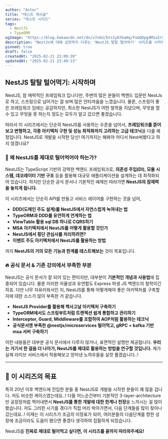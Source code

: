 ```yaml
---
author: "Astor"
title: "테스트 게시글"
series: "테스트 시리즈"
tags:
  - NestJS
  - TypeORM
ogImage: "https://blog.kakaocdn.net/dn/v7xkU/btsIybYbaHq/FobQDpg4M1uIrSwMiHFTw1/img.jpg"
description: "NestJs에 대해 심연까지 다루는 'NestJS 탈탈 털어먹기' 시리즈를 시작하며, 시리즈에 대한 간략한 소개와 방향성을 소개합니다."
pinned: true
draft: false
createdAt: "2025-02-21 23:09:39"
updatedAt: "2025-02-21 23:49:13"
---
```


## NestJS 탈탈 털어먹기: 시작하며

NestJS, 참 매력적인 프레임워크 입니다만, 주변의 많은 분들이 백엔드 입문만 NestJs로 하고, 스프링으로 넘어가는 걸 보며 많은 안타까움을 느꼈습니다. 물론, 스프링이 좋은 프레임워크 임에는 공감하지만, 최소한 NestJS가 어떤 철학을 지녔으며, 무엇을 할 수 있고 무엇을 못 하는지 정도는 모두가 알고 갔으면 좋겠습니다.

따라서 이 시리즈에서는 단순히 NestJS를 사용하는 수준을 넘어서, **프레임워크를 뜯어보고 변형하고, 각종 아키텍처 구현 및 성능 최적화까지 고려하는 고급 테크닉**을 다룰 예정입니다. NestJS로 개발을 시작한 당신! 여기까지는 해봐야 어디서 Nest써봤다고 하지 않겠나요?

### 🚀 **왜 NestJS를 제대로 털어먹어야 하는가?**

NestJS는 TypeScript 기반의 강력한 백엔드 프레임워크로, **의존성 주입(DI), 모듈 시스템, 데코레이터 기반 구조** 등을 활용해 대규모 애플리케이션을 설계하는 데 최적화되어 있습니다. 하지만 단순한 공식 문서나 기본적인 예제만 따라가면 **NestJS의 잠재력을 놓치게 됩니다.**

이 시리즈에서는 단순히 API를 만들고 서비스 레이어를 구현하는 것을 넘어,

- **DDD(도메인 주도 설계)를 NestJS에서 자연스럽게 녹여내는 법**
- **TypeORM과 DDD를 유연하게 연계하는 법**
- **ViewTable 활용 sql DB 하나로 CQRS하기**
- **MSA 아키텍처에서 NestJS를 어떻게 활용할 것인가**
- **NestJS에서 횡단 관심사를 처리하려면?**
- **이벤트 주도 아키텍처에서 NestJS를 활용하는 방법**

까지 **NestJS의 거의 모든 기능과 한계를 테스트해보는** 것이 목표입니다.

### 🔥 **공식 문서 & 기존 강의에서 부족한 부분**

NestJS는 공식 문서가 잘 되어 있는 편이지만, 대부분이 **기본적인 개념과 사용법**에 집중되어 있습니다. 물론 이러한 자율성과 유연함도 Express 파생 JS 백엔드의 철학이긴 하죠. 다만 너무 자유러워서인 지, NestJS를 통해 어떻게해야 좋은 아키텍처를 구축할 지에 대한 소스가 많이 부족한 거 같습니다.

- **NestJS Provider를 활용해 헥사고날 아키텍처 구축하기**
- **TypeORM에서도 스프링부트처럼 트랜잭션 쉽게 통합하고 관리하기**
- **Interceptor, Guard, Middleware를 조합하여 AOP처럼 활용하는 테크닉**
- **공식문서엔 부족한 @nestjs/microservices 털어먹고, gRPC + kafka 기반 msa 서버 구축하기**

이런 내용들은 대부분 공식 문서에서 다루지 않거나, 표면적인 설명만 제공됩니다. **우리는 거기서 한 걸음 더 나아가, NestJS를 제대로 활용하는 방법을 연구할 것입니다.** 제가 실제 라이브 서비스에서 적용해보고 얻어낸 노하우들을 실컷 풀겠습니다..!

---

## 🎯 **이 시리즈의 목표**

특히 20년 이후 백엔드에 진입한 분들 중 NestJS로 개발을 시작한 분들이 꽤 많을 겁니다. 저도 비슷한 케이스였는데요..! 다들 어느순간부터 기본적인 3-layer-architecture만 공장장처럼 찍어내면서 **NestJS를 통한 개발에 대한 한계나 천장**을 느끼시는 걸 많이 봤습니다. 저도 그러한 시기를 겪다가 직접 머리 박아가면서, 다음 단계들을 많이 찾아나갔는데요..! 이제는 이 시리즈가 조금의 이정표가 되어, 여러분들의 다음단계를 향한 성장에 조금이라도 도움이 됐으면 좋겠다 생각하여 집필하게 되었습니다.

NestJS를 **진짜로 제대로 털어먹고 싶다면, 이 시리즈를 끝까지 따라와주세요!**
